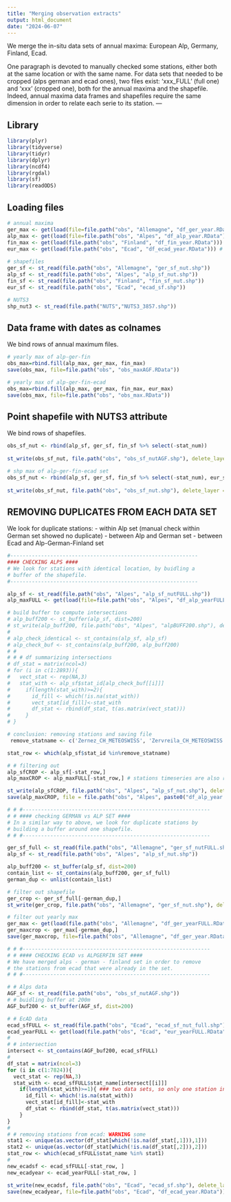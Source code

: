 ```yaml
---
title: "Merging observation extracts"
output: html_document
date: "2024-06-07"
---
```

We merge the in-situ data sets of annual maxima: European Alp, Germany, Finland, Ecad.

One paragraph is devoted to manually checked some stations, either both at the same location or with the same name.
For data sets that needed to be cropped (alps german and ecad ones), two files exist: 'xxx_FULL' (full one) and 'xxx' (cropped one), both for the annual maxima and the shapefile. Indeed, annual maxima data frames and shapefiles require the same dimension in order to relate each serie to its station.
---

## Library

```r

library(plyr)
library(tidyverse)
library(tidyr)
library(dplyr)
library(ncdf4)
library(rgdal)
library(sf)
library(readODS)

```

## Loading files

```r

# annual maxima
ger_max <- get(load(file=file.path("obs", "Allemagne", "df_ger_year.RData")))
alp_max <- get(load(file=file.path("obs", "Alpes", "df_alp_year.RData")))
fin_max <- get(load(file.path("obs", "Finland", "df_fin_year.RData")))
eur_max <- get(load(file.path("obs", "Ecad", "df_ecad_year.RData"))) # after intersection
  
# shapefiles
ger_sf <- st_read(file.path("obs", "Allemagne", "ger_sf_nut.shp"))
alp_sf <- st_read(file.path("obs", "Alpes", "alp_sf_nut.shp"))
fin_sf <- st_read(file.path("obs", "Finland", "fin_sf_nut.shp"))
eur_sf <- st_read(file.path("obs", "Ecad", "ecad_sf.shp")) 

# NUTS3
shp_nut3 <- st_read(file.path("NUTS","NUTS3_3857.shp"))

```

## Data frame with dates as colnames

We bind rows of annual maximum files.

```r

# yearly max of alp-ger-fin 
obs_max=rbind.fill(alp_max, ger_max, fin_max)
save(obs_max, file=file.path("obs", "obs_maxAGF.RData"))

# yearly max of alp-ger-fin-ecad
obs_max=rbind.fill(alp_max, ger_max, fin_max, eur_max)
save(obs_max, file=file.path("obs", "obs_max.RData"))

```

## Point shapefile with NUTS3 attribute
We bind rows of shapefiles.

```r

obs_sf_nut <- rbind(alp_sf, ger_sf, fin_sf %>% select(-stat_num))
    
st_write(obs_sf_nut, file.path("obs", "obs_sf_nutAGF.shp"), delete_layer = TRUE)

# shp max of alp-ger-fin-ecad set
obs_sf_nut <- rbind(alp_sf, ger_sf, fin_sf %>% select(-stat_num), eur_sf %>% select(-stat_id) %>% rename('stat_id'=stat_name))
    
st_write(obs_sf_nut, file.path("obs", "obs_sf_nut.shp"), delete_layer = TRUE)

```

## REMOVING DUPLICATES FROM EACH DATA SET ##
We look for duplicate stations:
- within Alp set (manual check within German set showed no duplicate)
- between Alp and German set 
- between Ecad and Alp-German-Finland set

```r

#-------------------------------------------------------------
#### CHECKING ALPS ####
# We look for stations with identical location, by buidling a 
# buffer of the shapefile.
#-------------------------------------------------------------

alp_sf <- st_read(file.path("obs", "Alpes", "alp_sf_nutFULL.shp"))
alp_maxFULL <- get(load(file=file.path("obs", "Alpes", "df_alp_yearFULL.RData")))

# build buffer to compute intersections
# alp_buff200 <- st_buffer(alp_sf, dist=200)
# st_write(alp_buff200, file.path("obs", "Alpes", "alpBUFF200.shp"), delete_layer = TRUE)
# 
# alp_check_identical <- st_contains(alp_sf, alp_sf)
# alp_check_buf <- st_contains(alp_buff200, alp_buff200)
# #
# # # df summarizing intersections
# df_stat = matrix(ncol=3)
# for (i in c(1:2893)){
#   vect_stat <- rep(NA,3)
#   stat_with <- alp_sf$stat_id[alp_check_buf[[i]]]
#     if(length(stat_with)>=2){
#       id_fill <- which(!is.na(stat_with))
#       vect_stat[id_fill]<-stat_with
#       df_stat <- rbind(df_stat, t(as.matrix(vect_stat)))
#     }
# }

# conclusion: removing stations and saving file
 remove_statname <- c('Zernez_CH_METEOSWISS', 'Zervreila_CH_METEOSWISS', 'Val_d_isere_jos', 'Val_d_isere', 'Ulrichen_CH_METEOSWISS', 'Tignes_sapc', 'St_christophe_38375400', 'St_Moritz_CH_METEOSWISS', 'Maljasset', 'Scuol_CH_METEOSWISS', 'Schwagalp_CH_METEOSWISS', 'San_Bernardino', 'Punt_la_Drossa', 'Pelvoux_st_antoine', 'Murren_CH_METEOSWISS', 'Passo_del_Bernina', 'Megeve_auxi', 'Les_portes_en_valgaudemar', 'Le_tour', 'Diga_Goillet', 'Diga_Cignanaz', 'Isola', 'Innerferrera_CH_METEOSWISS', 'Grimsel_Hospiz_CH_METEOSWISS', 'Gsteig_Gstaad', 'Gadmen_CH_METEOSWISS', 'Fionnay_CH_METEOSWISS', 'Ceillac', 'Braunwald_CH_METEOSWISS', 'Bourg_St_Pierre_CH_METEOSWISS', 'Bessans', 'Adelboden_CH_METEOSWISS')

stat_row <- which(alp_sf$stat_id %in%remove_statname)

# # filtering out
alp_sfCROP <- alp_sf[-stat_row,]
alp_maxCROP <- alp_maxFULL[-stat_row,] # stations timeseries are also removed

st_write(alp_sfCROP, file.path("obs", "Alpes", "alp_sf_nut.shp"), delete_layer = TRUE)
save(alp_maxCROP, file = file.path("obs", "Alpes", paste0("df_alp_year.RData")))

# # #-------------------------------------------------------------
# # #### checking GERMAN vs ALP SET ####
# In a similar way to above, we look for duplicate stations by
# building a buffer around one shapefile.
# # #-------------------------------------------------------------

ger_sf_full <- st_read(file.path("obs", "Allemagne", "ger_sf_nutFULL.shp"))
alp_sf <- st_read(file.path("obs", "Alpes", "alp_sf_nut.shp"))

alp_buff200 <- st_buffer(alp_sf, dist=200)
contain_list <- st_contains(alp_buff200, ger_sf_full)
german_dup <- unlist(contain_list)

# filter out shapefile
ger_crop <- ger_sf_full[-german_dup,]
st_write(ger_crop, file.path("obs", "Allemagne", "ger_sf_nut.shp"), delete_layer = TRUE)

# filter out yearly max
ger_max <- get(load(file.path("obs", "Allemagne", "df_ger_yearFULL.RData")))
ger_maxcrop <- ger_max[-german_dup,]
save(ger_maxcrop, file=file.path("obs", "Allemagne", "df_ger_year.RData"))

# # #-------------------------------------------------------------
# # #### CHECKING ECAD vs ALPGERFIN SET ####
# We have merged alps - german - finland set in order to remove 
# the stations from ecad that were already in the set.
# # #-------------------------------------------------------------

# # Alps data
AGF_sf <- st_read(file.path("obs", "obs_sf_nutAGF.shp"))
# # buidling buffer at 200m
AGF_buf200 <- st_buffer(AGF_sf, dist=200)

# # EcAD data
ecad_sfFULL <- st_read(file.path("obs", "Ecad", "ecad_sf_nut_full.shp"))
ecad_yearFULL <- get(load(file.path("obs", "Ecad", "eur_yearFULL.RData")))
# 
# # intersection
intersect <- st_contains(AGF_buf200, ecad_sfFULL)
# 
df_stat = matrix(ncol=3)
for (i in c(1:7824)){
  vect_stat <- rep(NA,3)
  stat_with <- ecad_sfFULL$stat_name[intersect[[i]]]
    if(length(stat_with)>=1){ ### two data sets, so only one station interesected!
      id_fill <- which(!is.na(stat_with))
      vect_stat[id_fill]<-stat_with
      df_stat <- rbind(df_stat, t(as.matrix(vect_stat)))
    }
}
# 
# # removing stations from ecad: WARNING some
stat1 <- unique(as.vector(df_stat[which(!is.na(df_stat[,1])),1]))
stat2 <- unique(as.vector(df_stat[which(!is.na(df_stat[,2])),2]))
stat_row <- which(ecad_sfFULL$stat_name %in% stat1)
# 
new_ecadsf <- ecad_sfFULL[-stat_row, ]
new_ecadyear <- ecad_yearFULL[-stat_row, ]

st_write(new_ecadsf, file.path("obs", "Ecad", "ecad_sf.shp"), delete_layer = TRUE)
save(new_ecadyear, file=file.path("obs", "Ecad", "df_ecad_year.RData"))

```



